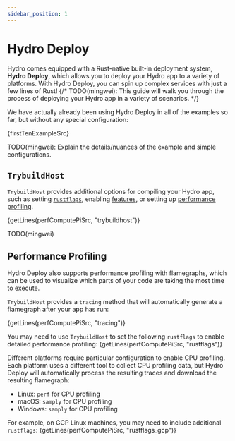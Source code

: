 ```yaml
---
sidebar_position: 1
---
```



# Hydro Deploy

Hydro comes equipped with a Rust-native built-in deployment system, **Hydro Deploy**, which allows you to deploy your
Hydro app to a variety of platforms. With Hydro Deploy, you can spin up complex services with just a few lines of Rust!
{/* TODO(mingwei): This guide will walk you through the process of deploying your Hydro app in a variety of scenarios. */}

We have actually already been using Hydro Deploy in all of the examples so far, but without any special
configuration:

<CodeBlock language="rust" title="examples/first_ten.rs">{firstTenExampleSrc}</CodeBlock>

TODO(mingwei): Explain the details/nuances of the example and simple configurations.

## `TrybuildHost`

`TrybuildHost` provides additional options for compiling your Hydro app, such as setting [`rustflags`](https://doc.rust-lang.org/cargo/reference/config.html#buildrustflags),
enabling [features](https://doc.rust-lang.org/cargo/reference/features.html), or setting up [performance profiling](#performance-profiling).

<CodeBlock language="rust" title="hydro_test/examples/perf_compute_pi.rs">{getLines(perfComputePiSrc, "trybuildhost")}</CodeBlock>

TODO(mingwei)

## Performance Profiling

Hydro Deploy also supports performance profiling with flamegraphs, which can be used to visualize which parts of your
code are taking the most time to execute.

`TrybuildHost` provides a `tracing` method that will automatically generate a flamegraph after your app has run:

<CodeBlock language="rust" title="hydro_test/examples/perf_compute_pi.rs">{getLines(perfComputePiSrc, "tracing")}</CodeBlock>

You may need to use `TrybuildHost` to set the following `rustflags` to enable detailed performance profiling:
<CodeBlock language="rust" title="hydro_test/examples/perf_compute_pi.rs">{getLines(perfComputePiSrc, "rustflags")}</CodeBlock>

Different platforms require particular configuration to enable CPU profiling. Each platform uses a different tool to collect
CPU profiling data, but Hydro Deploy will automatically process the resulting traces and download the resulting flamegraph:

* Linux: `perf` for CPU profiling
* macOS: `samply` for CPU profiling
* Windows: `samply` for CPU profiling

For example, on GCP Linux machines, you may need to include additional `rustflags`:
<CodeBlock language="rust" title="hydro_test/examples/perf_compute_pi.rs">{getLines(perfComputePiSrc, "rustflags_gcp")}</CodeBlock>



